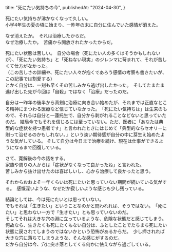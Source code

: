   title: "死にたい気持ちの今",
  publishedAt: "2024-04-30",
}

死にたい気持ちが沸かなくなって久しい。  
小学4年生の夏の頃に始まり、一昨年の末に自分に住んでいた感情が消えた。

なぜ消えたか。　それは治療したからだ。  
なぜ治療したか。　苦痛から開放されたかったからだ。

死にたい状態は苦しい。　自分の場合（死にたい人の多くはそうかもしれないが）、「死にたい気持ち」と「死ねない現実」のジレンマに苛まれて、それが苦しくて仕方がなかった。  
（この苦しさの詳細や、死にたい人々が抱くであろう感情の考察も書きたいが、この記事では割愛する）  
とかく自分は、一刻も早くその苦しみから逃げ出したかった。　そしてたまたま逃げ出した先が今回は「自殺」ではなく「治療」だったのだ。

自分は一昨年の後半から真剣に治療に向き合い始めたが、それまでは正直なところ精神にまつわる医療など信じていなかった。　「死にたい気持ちは」は生来のもので、それらは自分と一蓮托生で、自分から剥がれることなどないと思っていたのだ。
結局今でもそれを信じるには至っていない。ただ、医者に「あなたは典型的な症状を持つ患者です」と言われたときにはじめて「典型的ならセオリーに則って治せるのかもしれない。」という淡い期待感が自分の中に芽生え始めたような気がしている。
そして自分は今日まで治療を続け、現在は仕事ができるようになるまで回復している。

さて、寛解後の今の話をする。  
家族や周りの人からは「症状がなくなって良かったね」と言われた。  
苦しみから抜け出せたのは喜ばしいし、心から治療して良かったと思う。

それからおおよそ一年くらいは死にたいと思っていない期間が続いている気がする。　感慨深いような、なぜだか寂しいような感じも少し残っている。

結論としては、今は死にたいとは思っていない。  
でもそれは「生きたい」ということなのかと問われれば、そうではない。　「死にたい」と思わない一方で「生きたい」とも思っていないのだ。  
そしてそれは大きな穴の淵に立っているような、危険な状態だと感じてしまう。
何故なら、生きたくも死にたくもない自分は、ふとしたことでたちまち死にたい状態に戻されてしまうのではないかという恐怖があるからだ。　少し押されれば大きな穴に落ちてしまうような、そんな感じがするのだ。  
だから自分は今、穴に突き落としてくる何かに怯えながら過ごしている。
